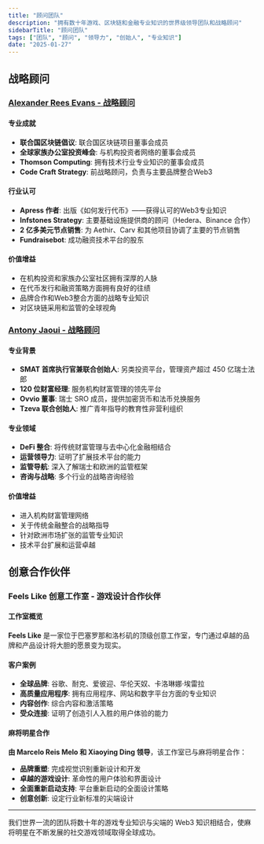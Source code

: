 ```yaml
---
title: "顾问团队"
description: "拥有数十年游戏、区块链和金融专业知识的世界级领导团队和战略顾问"
sidebarTitle: "顾问团队"
tags: ["团队", "顾问", "领导力", "创始人", "专业知识"]
date: "2025-01-27"
---
```


## 战略顾问

### [Alexander Rees Evans - 战略顾问](https://www.linkedin.com/in/alexander-rees-evans-91566a195/)

#### 专业成就
- **联合国区块链倡议**: 联合国区块链项目董事会成员
- **全球家族办公室投资峰会**: 与机构投资者网络的董事会成员
- **Thomson Computing**: 拥有技术行业专业知识的董事会成员
- **Code Craft Strategy**:  前战略顾问，负责与主要品牌整合Web3

#### 行业认可
- **Apress 作者**: 出版《如何发行代币》——获得认可的Web3专业知识
- **Infstones Strategy**: 主要基础设施提供商的顾问（Hedera、Binance 合作）
- **2 亿多美元节点销售**: 为 Aethir、Carv 和其他项目协调了主要的节点销售
- **Fundraisebot**: 成功融资技术平台的股东

#### 价值增益
- 在机构投资和家族办公室社区拥有深厚的人脉
- 在代币发行和融资策略方面拥有良好的往绩
- 品牌合作和Web3整合方面的战略专业知识
- 对区块链采用和监管的全球视角

### [Antony Jaoui - 战略顾问](https://www.linkedin.com/in/anthony-jaoui/)

#### 专业背景
- **SMAT 首席执行官兼联合创始人**: 另类投资平台，管理资产超过 450 亿瑞士法郎
- **120 位财富经理**: 服务机构财富管理的领先平台
- **Ovvio 董事**: 瑞士 SRO 成员，提供加密货币和法币兑换服务
- **Tzeva 联合创始人**: 推广青年指导的教育性非营利组织

#### 专业领域
- **DeFi 整合**: 将传统财富管理与去中心化金融相结合
- **运营领导力**: 证明了扩展技术平台的能力
- **监管导航**: 深入了解瑞士和欧洲的监管框架
- **咨询与战略**: 多个行业的战略咨询经验

#### 价值增益
- 进入机构财富管理网络
- 关于传统金融整合的战略指导
- 针对欧洲市场扩张的监管专业知识
- 技术平台扩展和运营卓越


## 创意合作伙伴

### Feels Like 创意工作室 - 游戏设计合作伙伴

#### 工作室概览
**Feels Like** 是一家位于巴塞罗那和洛杉矶的顶级创意工作室，专门通过卓越的品牌和产品设计将大胆的愿景变为现实。

#### 客户案例
- **全球品牌**: 谷歌、耐克、爱彼迎、华伦天奴、卡洛琳娜·埃雷拉
- **高质量应用程序**: 拥有应用程序、网站和数字平台方面的专业知识
- **内容创作**: 综合内容和激活策略
- **受众连接**: 证明了创造引人入胜的用户体验的能力

#### 麻将明星合作
**由 Marcelo Reis Melo 和 Xiaoying Ding 领导**，该工作室已与麻将明星合作：
- **品牌重塑**: 完成视觉识别重新设计和开发
- **卓越的游戏设计**: 革命性的用户体验和界面设计
- **全面重新启动支持**: 平台重新启动的全面设计策略
- **创意创新**: 设定行业新标准的尖端设计


---

我们世界一流的团队将数十年的游戏专业知识与尖端的 Web3 知识相结合，使麻将明星在不断发展的社交游戏领域取得全球成功。